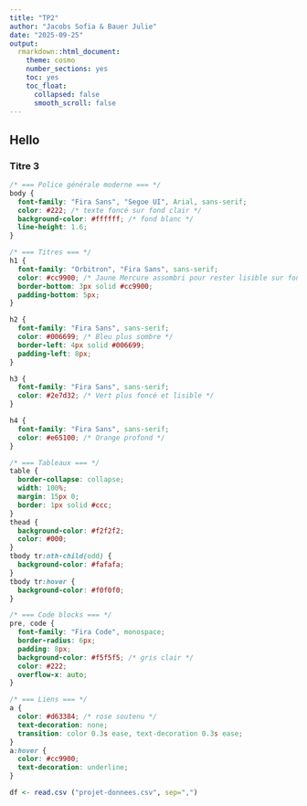 ```yaml
---
title: "TP2"
author: "Jacobs Sofia & Bauer Julie"
date: "2025-09-25"
output: 
  rmarkdown::html_document:
    theme: cosmo
    number_sections: yes
    toc: yes
    toc_float:  
      collapsed: false
      smooth_scroll: false
---
```


## Hello

### Titre 3


```css
/* === Police générale moderne === */
body {
  font-family: "Fira Sans", "Segoe UI", Arial, sans-serif;
  color: #222; /* texte foncé sur fond clair */
  background-color: #ffffff; /* fond blanc */
  line-height: 1.6;
}

/* === Titres === */
h1 {
  font-family: "Orbitron", "Fira Sans", sans-serif;
  color: #cc9900; /* Jaune Mercure assombri pour rester lisible sur fond blanc */
  border-bottom: 3px solid #cc9900;
  padding-bottom: 5px;
}

h2 {
  font-family: "Fira Sans", sans-serif;
  color: #006699; /* Bleu plus sombre */
  border-left: 4px solid #006699;
  padding-left: 8px;
}

h3 {
  font-family: "Fira Sans", sans-serif;
  color: #2e7d32; /* Vert plus foncé et lisible */
}

h4 {
  font-family: "Fira Sans", sans-serif;
  color: #e65100; /* Orange profond */
}

/* === Tableaux === */
table {
  border-collapse: collapse;
  width: 100%;
  margin: 15px 0;
  border: 1px solid #ccc;
}
thead {
  background-color: #f2f2f2;
  color: #000;
}
tbody tr:nth-child(odd) {
  background-color: #fafafa;
}
tbody tr:hover {
  background-color: #f0f0f0;
}

/* === Code blocks === */
pre, code {
  font-family: "Fira Code", monospace;
  border-radius: 6px;
  padding: 8px;
  background-color: #f5f5f5; /* gris clair */
  color: #222;
  overflow-x: auto; 
}

/* === Liens === */
a {
  color: #d63384; /* rose soutenu */
  text-decoration: none;
  transition: color 0.3s ease, text-decoration 0.3s ease;
}
a:hover {
  color: #cc9900;
  text-decoration: underline;
}


```


```r


df <- read.csv ("projet-donnees.csv", sep=",")
```






